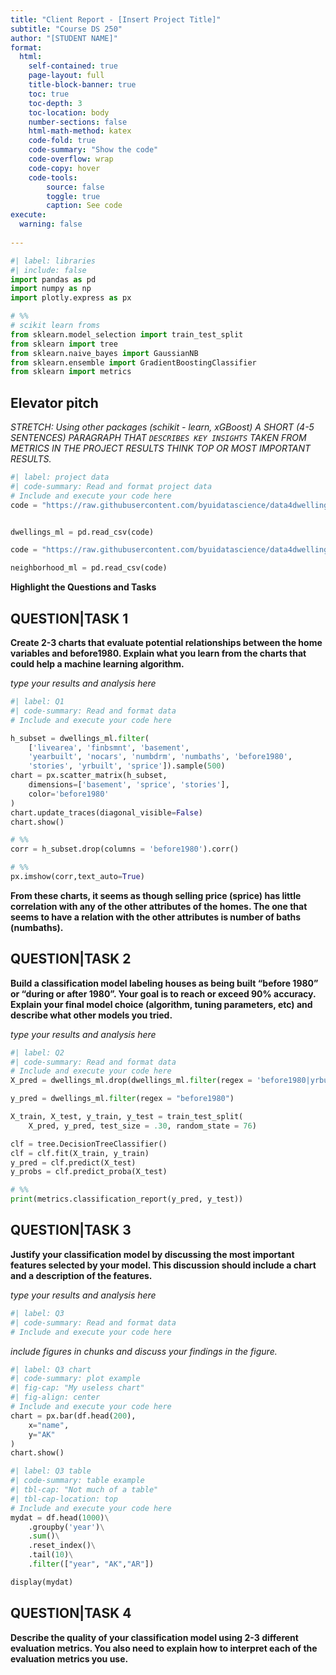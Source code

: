 ```yaml
---
title: "Client Report - [Insert Project Title]"
subtitle: "Course DS 250"
author: "[STUDENT NAME]"
format:
  html:
    self-contained: true
    page-layout: full
    title-block-banner: true
    toc: true
    toc-depth: 3
    toc-location: body
    number-sections: false
    html-math-method: katex
    code-fold: true
    code-summary: "Show the code"
    code-overflow: wrap
    code-copy: hover
    code-tools:
        source: false
        toggle: true
        caption: See code
execute: 
  warning: false
    
---
```


```python
#| label: libraries
#| include: false
import pandas as pd
import numpy as np
import plotly.express as px
```

```python
# %% 
# scikit learn froms
from sklearn.model_selection import train_test_split
from sklearn import tree
from sklearn.naive_bayes import GaussianNB
from sklearn.ensemble import GradientBoostingClassifier
from sklearn import metrics
```

## Elevator pitch

_STRETCH: Using other packages (schikit - learn, xGBoost)_
_A SHORT (4-5 SENTENCES) PARAGRAPH THAT `DESCRIBES KEY INSIGHTS` TAKEN FROM METRICS IN THE PROJECT RESULTS THINK TOP OR MOST IMPORTANT RESULTS._

```python
#| label: project data
#| code-summary: Read and format project data
# Include and execute your code here
code = "https://raw.githubusercontent.com/byuidatascience/data4dwellings/master/data-raw/dwellings_ml/dwellings_ml.csv"


dwellings_ml = pd.read_csv(code)

code = "https://raw.githubusercontent.com/byuidatascience/data4dwellings/master/data-raw/dwellings_neighborhoods_ml/dwellings_neighborhoods_ml.csv"

neighborhood_ml = pd.read_csv(code)
```

__Highlight the Questions and Tasks__

## QUESTION|TASK 1

__Create 2-3 charts that evaluate potential relationships between the home variables and before1980. Explain what you learn from the charts that could help a machine learning algorithm.__

_type your results and analysis here_

```python
#| label: Q1
#| code-summary: Read and format data
# Include and execute your code here

h_subset = dwellings_ml.filter(
    ['livearea', 'finbsmnt', 'basement', 
    'yearbuilt', 'nocars', 'numbdrm', 'numbaths', 'before1980',
    'stories', 'yrbuilt', 'sprice']).sample(500)
chart = px.scatter_matrix(h_subset,
    dimensions=['basement', 'sprice', 'stories'],
    color='before1980'
)
chart.update_traces(diagonal_visible=False)
chart.show()
```

```python
# %%
corr = h_subset.drop(columns = 'before1980').corr()
```

```python
# %%
px.imshow(corr,text_auto=True)
```

__From these charts, it seems as though selling price (sprice) has little correlation with any of the other attributes of the homes. The one that seems to have a relation with the other attributes is number of baths (numbaths).__


## QUESTION|TASK 2

__Build a classification model labeling houses as being built “before 1980” or “during or after 1980”. Your goal is to reach or exceed 90% accuracy. Explain your final model choice (algorithm, tuning parameters, etc) and describe what other models you tried.__

_type your results and analysis here_

```python
#| label: Q2
#| code-summary: Read and format data
# Include and execute your code here
X_pred = dwellings_ml.drop(dwellings_ml.filter(regex = 'before1980|yrbuilt|parcel|abstrprd|stories').columns, axis = 1)

y_pred = dwellings_ml.filter(regex = "before1980")
```

```python
X_train, X_test, y_train, y_test = train_test_split(
    X_pred, y_pred, test_size = .30, random_state = 76)  
```

```python
clf = tree.DecisionTreeClassifier()
clf = clf.fit(X_train, y_train)
y_pred = clf.predict(X_test)
y_probs = clf.predict_proba(X_test)
```

```python
# %%
print(metrics.classification_report(y_pred, y_test))
```



## QUESTION|TASK 3

__Justify your classification model by discussing the most important features selected by your model. This discussion should include a chart and a description of the features.__

_type your results and analysis here_

```python
#| label: Q3
#| code-summary: Read and format data
# Include and execute your code here


```

_include figures in chunks and discuss your findings in the figure._

```python
#| label: Q3 chart
#| code-summary: plot example
#| fig-cap: "My useless chart"
#| fig-align: center
# Include and execute your code here
chart = px.bar(df.head(200),
    x="name", 
    y="AK"
)
chart.show()
```


```python
#| label: Q3 table
#| code-summary: table example
#| tbl-cap: "Not much of a table"
#| tbl-cap-location: top
# Include and execute your code here
mydat = df.head(1000)\
    .groupby('year')\
    .sum()\
    .reset_index()\
    .tail(10)\
    .filter(["year", "AK","AR"])

display(mydat)

```


## QUESTION|TASK 4

__Describe the quality of your classification model using 2-3 different evaluation metrics. You also need to explain how to interpret each of the evaluation metrics you use.__